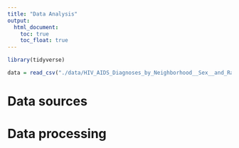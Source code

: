 ```yaml
---
title: "Data Analysis"
output: 
  html_document:
    toc: true
    toc_float: true
---
```


```r
library(tidyverse)
```

```r
data = read_csv("./data/HIV_AIDS_Diagnoses_by_Neighborhood__Sex__and_Race_Ethnicity_20241118.csv")
```





# Data sources

# Data processing
